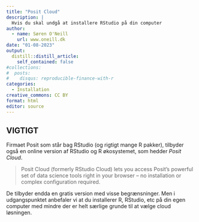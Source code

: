 ```yaml
---
title: "Posit Cloud"
description: |
  Hvis du skal undgå at installere RStudio på din computer
author:
  - name: Søren O'Neill
    url: www.oneill.dk
date: "01-08-2023"
output:
  distill::distill_article:
    self_contained: false
#collections:
#  posts:
#    disqus: reproducible-finance-with-r
categories:
  - Installation
creative_commons: CC BY
format: html
editor: source
---
```


::: callout-important
## VIGTIGT

Firmaet Posit som står bag RStudio (og rigtigt mange R pakker), tilbyder også en online version af RStudio og R økosystemet, som hedder _Posit Cloud_.

> Posit Cloud (formerly RStudio Cloud) lets you access Posit’s powerful set of data science tools right in your browser – no installation or complex configuration required.

De tilbyder endda en gratis version med visse begrænsninger. Men i udgangspunktet anbefaler vi at du installerer R, RStudio, etc på din egen computer med mindre der er helt særlige grunde til at vælge cloud løsningen.

:::

<script src="https://giscus.app/client.js"
        data-repo="sorenoneill/r4phd"
        data-repo-id="R_kgDOJ9etDQ"
        data-category="Announcements"
        data-category-id="DIC_kwDOJ9etDc4CYApF"
        data-mapping="pathname"
        data-strict="0"
        data-reactions-enabled="0"
        data-emit-metadata="0"
        data-input-position="bottom"
        data-theme="cobalt"
        data-lang="en"
        crossorigin="anonymous"
        async>
</script>
